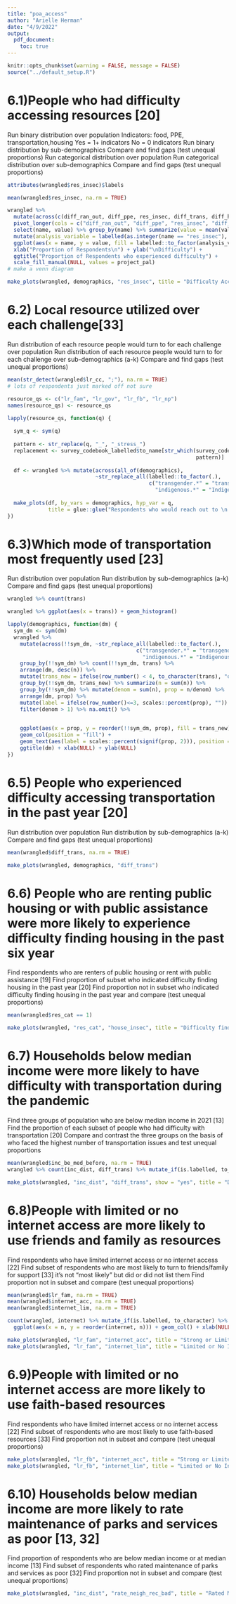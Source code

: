 ```yaml
---
title: "poa_access"
author: "Arielle Herman"
date: "4/9/2022"
output:
  pdf_document:
    toc: true
---
```


```r
knitr::opts_chunk$set(warning = FALSE, message = FALSE)
source("../default_setup.R")
```

# 6.1)People who had difficulty accessing resources  [20]

Run binary distribution over population
Indicators: food, PPE, transportation,housing
Yes = 1+ indicators
No = 0 indicators
Run binary distribution by sub-demographics
Compare and find gaps (test unequal proportions)
Run categorical distribution over population
Run categorical distribution over sub-demographics
Compare and find gaps (test unequal proportions)

```r
attributes(wrangled$res_insec)$labels

mean(wrangled$res_insec, na.rm = TRUE)

wrangled %>%
  mutate(across(c(diff_ran_out, diff_ppe, res_insec, diff_trans, diff_hous), as.integer)) %>%
  pivot_longer(cols = c("diff_ran_out", "diff_ppe", "res_insec", "diff_trans", "diff_hous")) %>%
  select(name, value) %>% group_by(name) %>% summarize(value = mean(value, na.rm = TRUE)) %>%
  mutate(analysis_variable = labelled(as.integer(name == "res_insec"), c("All 4 types" = 1, "1 type" = 0))) %>%
  ggplot(aes(x = name, y = value, fill = labelled::to_factor(analysis_variable))) + geom_col() +
  xlab("Proportion of Respondents\n") + ylab("\nDifficulty") +
  ggtitle("Proportion of Respondents who experienced difficulty") +
  scale_fill_manual(NULL, values = project_pal)
# make a venn diagram

make_plots(wrangled, demographics, "res_insec", title = "Difficulty Accessing Resources")
```


# 6.2) Local resource utilized over each challenge[33]

Run distribution of each resource people would turn to for each challenge over population
Run distribution of each resource people would turn to for each challenge over sub-demographics (a-k)
Compare and find gaps (test unequal proportions)

```r
mean(str_detect(wrangled$lr_cc, ";"), na.rm = TRUE)
# lots of respondents just marked off not sure

resource_qs <- c("lr_fam", "lr_gov", "lr_fb", "lr_np")
names(resource_qs) <- resource_qs

lapply(resource_qs, function(q) {
  
  sym_q <- sym(q)
  
  pattern <- str_replace(q, "_", "_stress_")
  replacement <- survey_codebook_labelled$to_name[str_which(survey_codebook_labelled$full_name,
                                                            pattern)]
  
  df <- wrangled %>% mutate(across(all_of(demographics),
                            ~str_replace_all(labelled::to_factor(.),
                                             c("transgender.*" = "transgender",
                                               "indigenous.*" = "Indigenous American"))))
  
  make_plots(df, by_vars = demographics, hyp_var = q,
             title = glue::glue("Respondents who would reach out to \n {replacement}"))
})
```

# 6.3)Which mode of transportation most frequently used [23]

Run distribution over population
Run distribution by sub-demographics (a-k)
Compare and find gaps (test unequal proportions)

```r
wrangled %>% count(trans)

wrangled %>% ggplot(aes(x = trans)) + geom_histogram()

lapply(demographics, function(dm) {
  sym_dm <- sym(dm)
  wrangled %>%
    mutate(across(!!sym_dm, ~str_replace_all(labelled::to_factor(.),
                                         c("transgender.*" = "transgender",
                                           "indigenous.*" = "Indigenous American")))) %>%
    group_by(!!sym_dm) %>% count(!!sym_dm, trans) %>%
    arrange(dm, desc(n)) %>%
    mutate(trans_new = ifelse(row_number() < 4, to_character(trans), "other")) %>%
    group_by(!!sym_dm, trans_new) %>% summarize(n = sum(n)) %>%
    group_by(!!sym_dm) %>% mutate(denom = sum(n), prop = n/denom) %>%
    arrange(dm, prop) %>%
    mutate(label = ifelse(row_number()<=3, scales::percent(prop), "")) %>%
    filter(denom > 1) %>% na.omit() %>%

    
    ggplot(aes(x = prop, y = reorder(!!sym_dm, prop), fill = trans_new)) +
    geom_col(position = "fill") +
    geom_text(aes(label = scales::percent(signif(prop, 2))), position = position_fill(0.5)) +
    ggtitle(dm) + xlab(NULL) + ylab(NULL)
})
```

# 6.5) People who experienced difficulty accessing transportation in the past year [20]

Run distribution over population
Run distribution by sub-demographics (a-k)
Compare and find gaps (test unequal proportions)

```r
mean(wrangled$diff_trans, na.rm = TRUE)

make_plots(wrangled, demographics, "diff_trans")
```

# 6.6) People who are renting public housing or with public assistance were more likely to experience difficulty finding housing in the past six year 

Find respondents who are renters of public housing or rent with public assistance [19]
Find proportion of subset who indicated difficulty finding housing in the past year [20]
Find proportion not in subset who indicated difficulty finding housing in the past year and compare (test unequal proportions)

```r
mean(wrangled$res_cat == 1)

make_plots(wrangled, "res_cat", "house_insec", title = "Difficulty finding housing")
```

# 6.7) Households below median income were more likely to have difficulty with transportation during the pandemic

Find three groups of population who are below median income in 2021 [13]
Find the proportion of each subset of people who had difficulty with transportation [20]
Compare and contrast the three groups on the basis of who faced the highest number of transportation issues and test unequal proportions

```r
mean(wrangled$inc_be_med_before, na.rm = TRUE)
wrangled %>% count(inc_dist, diff_trans) %>% mutate_if(is.labelled, to_character)

make_plots(wrangled, "inc_dist", "diff_trans", show = "yes", title = "Difficulty Accessing Transportation")
```


# 6.8)People with limited or no internet access are more likely to use friends and family as resources

Find respondents who have limited internet access or no internet access [22]
Find subset of respondents who are most likely to turn to friends/family for support [33]
it's not "most likely" but did or did not list them
Find proportion not in subset and compare (test unequal proportions)

```r
mean(wrangled$lr_fam, na.rm = TRUE)
mean(wrangled$internet_acc, na.rm = TRUE)
mean(wrangled$internet_lim, na.rm = TRUE)

count(wrangled, internet) %>% mutate_if(is.labelled, to_character) %>%
  ggplot(aes(x = n, y = reorder(internet, n))) + geom_col() + xlab(NULL) + ylab(NULL) + ggtitle("Internet Access Distribution")

make_plots(wrangled, "lr_fam", "internet_acc", title = "Strong or Limited Internet Access")
make_plots(wrangled, "lr_fam", "internet_lim", title = "Limited or No Internet Access")
```


# 6.9)People with limited or no internet access are more likely to use faith-based resources

Find respondents who have limited internet access or no internet access [22]
Find subset of respondents who are most likely to use faith-based resources [33]
Find proportion not in subset and compare (test unequal proportions)

```r
make_plots(wrangled, "lr_fb", "internet_acc", title = "Strong or Limited Internet Access")
make_plots(wrangled, "lr_fb", "internet_lim", title = "Limited or No Internet Access")
```

# 6.10) Households below median income are more likely to rate maintenance of parks and services as poor [13, 32]
Find proportion of respondents who are below median income or at median income [13]
Find subset of respondents who rated maintenance of parks and services as poor [32]
Find proportion not in subset and compare (test unequal proportions)

```r
make_plots(wrangled, "inc_dist", "rate_neigh_rec_bad", title = "Rated Maintenance of Parks and Services as poor or very poor")
```

